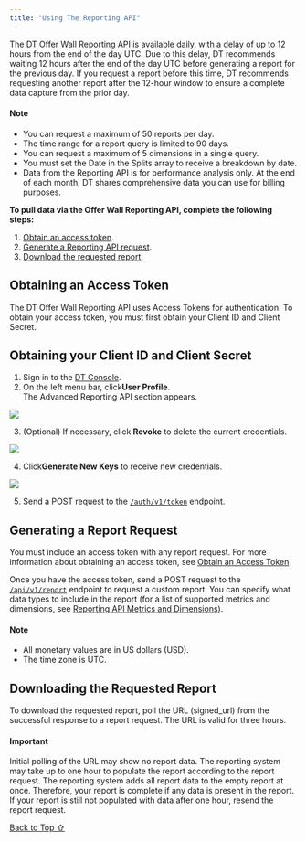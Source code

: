 ```yaml
---
title: "Using The Reporting API"
---
```


The DT Offer Wall Reporting API is available daily, with a delay of up to 12 hours from the end of the day UTC. Due to this delay, DT recommends waiting 12 hours after the end of the day UTC before generating a report for the previous day. If you request a report before this time, DT recommends requesting another report after the 12-hour window to ensure a complete data capture from the prior day.

#### Note

* You can request a maximum of 50 reports per day.
* The time range for a report query is limited to 90 days.
* You can request a maximum of 5 dimensions in a single query.
* You must set the Date in the Splits array to receive a breakdown by date.
* Data from the Reporting API is for performance analysis only. At the end of each month, DT shares comprehensive data you can use for billing purposes.

**To pull data via the Offer Wall Reporting API, complete the following steps:**

1. [Obtain an access token](#h_01J1X7JJTTF3R9ZT6DN0M94722).
2. [Generate a Reporting API request](#h_01JA2DMPJFJHC00FWHHRR7DR0W).
3. [Download the requested report](#h_01JA2DEFTBNC41P7PHQ6MEPP8H).

## Obtaining an Access Token

The DT Offer Wall Reporting API uses Access Tokens for authentication. To obtain your access token, you must first obtain your Client ID and Client Secret.

## Obtaining your Client ID and Client Secret

1. Sign in to the [DT Console](https://console.fyber.com/login).
2. On the left menu bar, click**User Profile**.\
   The Advanced Reporting API section appears.

<Frame caption="">
  <img src="https://developer.digitalturbine.com/hc/article_attachments/16481061857564" />
</Frame>

3. (Optional) If necessary, click **Revoke** to delete the current credentials.

<Frame caption="image (3).png">
  <img src="https://developer.digitalturbine.com/hc/article_attachments/16598146990876" />
</Frame>

4. Click**Generate New Keys** to receive new credentials.

<Frame caption="image (1).png">
  <img src="https://developer.digitalturbine.com/hc/article_attachments/16598120871836" />
</Frame>

5. Send a POST request to the [`/auth/v1/token`](/hc/en-us/articles/16362809136796) endpoint.

## Generating a Report Request

You must include an access token with any report request. For more information about obtaining an access token, see [Obtain an Access Token](#h_01J1X7JJTTF3R9ZT6DN0M94722).

Once you have the access token, send a POST request to the [`/api/v1/report`](/hc/en-us/articles/16363134365980) endpoint to request a custom report. You can specify what data types to include in the report (for a list of supported metrics and dimensions, see [Reporting API Metrics and Dimensions](/hc/en-us/articles/16362505826076)).

#### Note

* All monetary values are in US dollars (USD).
* The time zone is UTC.

## Downloading the Requested Report

To download the requested report, poll the URL (signed\_url) from the successful response to a report request. The URL is valid for three hours.

#### Important

Initial polling of the URL may show no report data. The reporting system may take up to one hour to populate the report according to the report request. The reporting system adds all report data to the empty report at once. Therefore, your report is complete if any data is present in the report. If your report is still not populated with data after one hour, resend the report request.

[Back to Top ⇧](#top)

